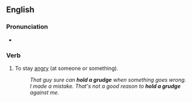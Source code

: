 ==English==

===Pronunciation===
* {{audio|en|en-au-hold a grudge.ogg|Audio (AU)}}

===Verb===
{{en-verb|head=[[hold]] [[a]] [[grudge]] (against)|holds a grudge|holding a grudge|held a grudge}}

# {{lb|en|idiomatic}} To stay [[angry]] (at someone or something).
#: ''That guy sure can '''hold a grudge''' when something goes wrong.''
#: ''I made a mistake. That's not a good reason to '''hold a grudge''' against me.''